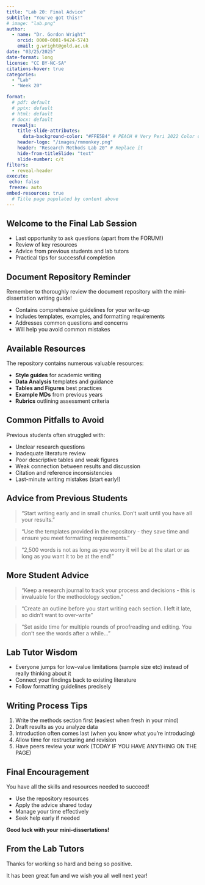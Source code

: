 ```yaml
---
title: "Lab 20: Final Advice"
subtitle: "You've got this!"
# image: "lab.png"
author: 
  - name: "Dr. Gordon Wright"
    orcid: 0000-0001-9424-5743
    email: g.wright@gold.ac.uk
date: "03/25/2025"
date-format: long
license: "CC BY-NC-SA"
citations-hover: true
categories: 
  - "Lab"
  - "Week 20"

format: 
  # pdf: default
  # pptx: default
  # html: default
  # docx: default
  revealjs: 
    title-slide-attributes: 
      data-background-color: "#FFE5B4" # PEACH # Very Peri 2022 Color of the year
    header-logo: "/images/rmmonkey.png"
    header: "Research Methods Lab 20" # Replace it
    hide-from-titleSlide: "text"
    slide-number: c/t
filters:
  - reveal-header
execute:
 echo: false
 freeze: auto
embed-resources: true
  # Title page populated by content above
---
```



## Welcome to the Final Lab Session

- Last opportunity to ask questions (apart from the FORUM!)
- Review of key resources
- Advice from previous students and lab tutors
- Practical tips for successful completion

## Document Repository Reminder

:::{.callout-important}
Remember to thoroughly review the document repository with the mini-dissertation writing guide!
:::

- Contains comprehensive guidelines for your write-up
- Includes templates, examples, and formatting requirements
- Addresses common questions and concerns
- Will help you avoid common mistakes

## Available Resources

The repository contains numerous valuable resources:

- **Style guides** for academic writing
- **Data Analysis** templates and guidance
- **Tables and Figures** best practices
- **Example MDs** from previous years
- **Rubrics** outlining assessment criteria


## Common Pitfalls to Avoid

Previous students often struggled with:

- Unclear research questions
- Inadequate literature review
- Poor descriptive tables and weak figures
- Weak connection between results and discussion
- Citation and reference inconsistencies
- Last-minute writing mistakes (start early!)

## Advice from Previous Students

> "Start writing early and in small chunks. Don't wait until you have all your results."

> "Use the templates provided in the repository - they save time and ensure you meet formatting requirements."

> "2,500 words is not as long as you worry it will be at the start or as long as you want it to be at the end!"

## More Student Advice

> "Keep a research journal to track your process and decisions - this is invaluable for the methodology section."

> "Create an outline before you start writing each section. I left it late, so didn't want to over-write"

> "Set aside time for multiple rounds of proofreading and editing. You don't see the words after a while..."

## Lab Tutor Wisdom

- Everyone jumps for low-value limitations (sample size etc) instead of really thinking about it
- Connect your findings back to existing literature
- Follow formatting guidelines precisely

## Writing Process Tips

1. Write the methods section first (easiest when fresh in your mind)
2. Draft results as you analyze data
3. Introduction often comes last (when you know what you're introducing)
4. Allow time for restructuring and revision
5. Have peers review your work (TODAY IF YOU HAVE ANYTHING ON THE PAGE)

## Final Encouragement

You have all the skills and resources needed to succeed!

- Use the repository resources
- Apply the advice shared today
- Manage your time effectively
- Seek help early if needed

**Good luck with your mini-dissertations!**

## From the Lab Tutors

Thanks for working so hard and being so positive. 

It has been great fun and we wish you all well next year!